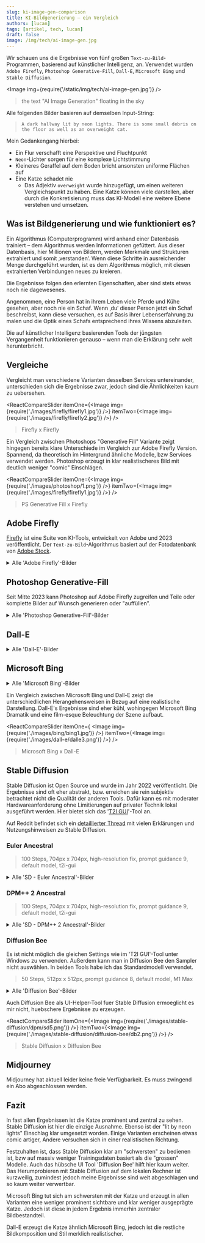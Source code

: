 ```yaml
---
slug: ki-image-gen-comparison
title: KI-Bildgenerierung – ein Vergleich
authors: [lucan]
tags: [artikel, tech, lucan]
draft: false
image: /img/tech/ai-image-gen.jpg
---
```




Wir schauen uns die Ergebnisse von fünf großen `Text-zu-Bild`-Programmen, basierend auf künstlicher Intelligenz, an.
Verwendet wurden `Adobe Firefly`, `Photoshop Generative-Fill`, `Dall-E`, `Microsoft Bing` und `Stable Diffusion`.

<Image img={require('/static/img/tech/ai-image-gen.jpg')} />

> the text "AI Image Generation" floating in the sky

<!--truncate-->

Alle folgenden Bilder basieren auf demselben Input-String:

> `A dark hallway lit by neon lights. There is some small debris on the floor as well as an overweight cat.`

Mein Gedankengang hierbei:

- Ein Flur verschafft eine Perspektive und Fluchtpunkt
- `Neon`-Lichter sorgen für eine komplexe Lichtstimmung
- Kleineres Geraffel auf dem Boden bricht ansonsten uniforme Flächen auf
- Eine Katze schadet nie
  - Das Adjektiv `overweight` wurde hinzugefügt, um einen weiteren Vergleichspunkt zu haben. Eine Katze können viele darstellen, aber durch die Konkretisierung muss das KI-Modell eine weitere Ebene verstehen und umsetzen.

## Was ist Bildgenerierung und wie funktioniert es?

Ein Algorithmus (Computerprogramm) wird anhand einer Datenbasis trainiert – dem Algorithmus werden Informationen gefüttert.
Aus dieser Datenbasis, hier Millionen von Bildern, werden Merkmale und Strukturen extrahiert und somit ‚verstanden‘.
Wenn diese Schritte in ausreichender Menge durchgeführt wurden, ist es dem Algorithmus möglich, mit diesen extrahierten Verbindungen neues zu kreieren.

Die Ergebnisse folgen den erlernten Eigenschaften, aber sind stets etwas noch nie dagewesenes.

Angenommen, eine Person hat in ihrem Leben viele Pferde und Kühe gesehen, aber noch nie ein Schaf.
Wenn ‚du‘ dieser Person jetzt ein Schaf beschreibst, kann diese versuchen, es auf Basis ihrer Lebenserfahrung zu malen und die Optik eines Schafs entsprechend ihres Wissens abzuleiten.

Die auf künstlicher Intelligenz basierenden Tools der jüngsten Vergangenheit funktionieren genauso – wenn man die Erklärung sehr weit herunterbricht.

## Vergleiche

Vergleicht man verschiedene Varianten desselben Services untereinander, unterschieden sich die Ergebnisse zwar, jedoch sind die Ähnlichkeiten kaum zu uebersehen.

<ReactCompareSlider
    itemOne={<Image img={require('./images/firefly/firefly1.jpg')} />}
    itemTwo={<Image img={require('./images/firefly/firefly2.jpg')} />}
/>

> Firefly x Firefly

Ein Vergleich zwischen Photoshops "Generative Fill" Variante zeigt hingegen bereits klare Unterschiede im Vergleich zur Adobe Firefly Version.
Spannend, da theoretisch im Hintergrund ähnliche Modelle, bzw Services verwendet werden. Photoshop erzeugt in klar realistischeres Bild mit deutlich weniger "comic" Einschlägen.

<ReactCompareSlider
    itemOne={<Image img={require('./images/photoshop/1.png')} />}
    itemTwo={<Image img={require('./images/firefly/firefly1.jpg')} />}
/>

> PS Generative Fill x Firefly

## Adobe Firefly

[Firefly](https://firefly.adobe.com/) ist eine Suite von KI-Tools, entwickelt von Adobe und 2023 veröffentlicht.
Der `Text-zu-Bild`-Algorithmus basiert auf der Fotodatenbank von [Adobe Stock](https://stock.adobe.com/).

<details>
    <summary>Alle 'Adobe Firefly'-Bilder</summary>
    <br />
    <Image img={require('./images/firefly/firefly1.jpg')} />
    <Image img={require('./images/firefly/firefly2.jpg')} />
    <Image img={require('./images/firefly/firefly3.jpg')} />
    <Image img={require('./images/firefly/firefly4.jpg')} />
</details>

## Photoshop Generative-Fill

Seit Mitte 2023 kann Photoshop auf Adobe Firefly zugreifen und Teile oder komplette Bilder auf Wunsch generieren oder "auffüllen".

<details>
    <summary>Alle 'Photoshop Generative-Fill'-Bilder</summary>
    <br />
    <Image img={require('./images/photoshop/1.png')} />
    <Image img={require('./images/photoshop/2.png')} />
    <Image img={require('./images/photoshop/3.png')} />
</details>

## Dall-E

<details>
    <summary>Alle 'Dall-E'-Bilder</summary>
    <br />
    <Image img={require('./images/dall-e/dalle1.png')} />
    <Image img={require('./images/dall-e/dalle2.png')} />
    <Image img={require('./images/dall-e/dalle3.png')} />
    <Image img={require('./images/dall-e/dalle4.png')} />
</details>

## Microsoft Bing

<details>
    <summary>Alle 'Microsoft Bing'-Bilder</summary>
    <br />
    <Image img={require('./images/bing/bing1.jpg')} />
    <Image img={require('./images/bing/bing2.jpg')} />
    <Image img={require('./images/bing/bing3.jpg')} />
    <Image img={require('./images/bing/bing4.jpg')} />
</details>

Ein Vergleich zwischen Microsoft Bing und Dall-E zeigt die unterschiedlichen Herangehensweisen in Bezug auf eine realistische Darstellung.
Dall-E's Ergebnisse sind eher kühl, wohingegen Microsoft Bing Dramatik und eine film-esque Beleuchtung der Szene aufbaut.

<ReactCompareSlider
    itemOne={ <Image img={require('./images/bing/bing1.jpg')} />}
    itemTwo={<Image img={require('./images/dall-e/dalle3.png')} />}
/>

> Microsoft Bing x Dall-E

## Stable Diffusion

Stable Diffusion ist Open Source und wurde im Jahr 2022 veröffentlicht.
Die Ergebnisse sind oft eher abstrakt, bzw. erreichen sie rein subjektiv betrachtet nicht die Qualität der anderen Tools.
Dafür kann es mit moderater Hardwareanforderung ohne Limitierungen auf privater Technik lokal ausgeführt werden.
Hier bietet sich das '[T2I GUI](https://nmkd.itch.io/t2i-gui)'-Tool an.

Auf Reddit befindet sich ein [detaillierter Thread](https://www.reddit.com/r/StableDiffusion/comments/x41n87/how_to_get_images_that_dont_suck_a) mit vielen Erklärungen und Nutzungshinweisen zu Stable Diffusion.

### Euler Ancestral

> 100 Steps, 704px x 704px, high-resolution fix, prompt guidance 9, default model, t2i-gui

<details>
    <summary>Alle 'SD - Euler Ancestral'-Bilder</summary>
    <br />
    <Image img={require('./images/stable-diffusion/euler/sd1.png')} />
    <Image img={require('./images/stable-diffusion/euler/sd2.png')} />
    <Image img={require('./images/stable-diffusion/euler/sd3.png')} />
    <Image img={require('./images/stable-diffusion/euler/sd4.png')} />
    <Image img={require('./images/stable-diffusion/euler/sd5.png')} />
</details>

### DPM++ 2 Ancestral

> 100 Steps, 704px x 704px, high-resolution fix, prompt guidance 9, default model, t2i-gui

<details>
    <summary>Alle 'SD - DPM++ 2 Ancestral'-Bilder</summary>
    <br />
    <Image img={require('./images/stable-diffusion/dpm/sd1.png')} />
    <Image img={require('./images/stable-diffusion/dpm/sd2.png')} />
    <Image img={require('./images/stable-diffusion/dpm/sd3.png')} />
    <Image img={require('./images/stable-diffusion/dpm/sd4.png')} />
    <Image img={require('./images/stable-diffusion/dpm/sd5.png')} />
</details>

### Diffusion Bee

Es ist nicht möglich die gleichen Settings wie im 'T2I GUI'-Tool unter Windows zu verwenden.
Außerdem kann man in Diffusion Bee den Sampler nicht auswählen.
In beiden Tools habe ich das Standardmodell verwendet.

> 50 Steps, 512px x 512px, prompt guidance 8, default model, M1 Max

<details>
    <summary>Alle 'Diffusion Bee'-Bilder</summary>
    <br />
    <Image img={require('./images/stable-diffusion/diffusion-bee/db1.png')} />
    <Image img={require('./images/stable-diffusion/diffusion-bee/db2.png')} />
    <Image img={require('./images/stable-diffusion/diffusion-bee/db3.png')} />
    <Image img={require('./images/stable-diffusion/diffusion-bee/db4.png')} />
</details>

Auch Diffusion Bee als UI-Helper-Tool fuer Stable Diffusion ermoeglicht es mir nicht, huebschere Ergebnisse zu erzeugen.

<ReactCompareSlider
    itemOne={<Image img={require('./images/stable-diffusion/dpm/sd5.png')} />}
    itemTwo={<Image img={require('./images/stable-diffusion/diffusion-bee/db2.png')} />}
/>

> Stable Diffusion x Diffusion Bee

## Midjourney

Midjourney hat aktuell leider keine freie Verfügbarkeit. Es muss zwingend ein Abo abgeschlossen werden.

## Fazit

In fast allen Ergebnissen ist die Katze prominent und zentral zu sehen. Stable Diffusion ist hier die einzige Ausnahme.
Ebenso ist der "lit by neon lights" Einschlag klar umgesetzt worden. Einige Varianten erscheinen etwas comic artiger, Andere versuchen sich in einer realistischen Richtung.

Festzuhalten ist, dass Stable Diffusion klar am "schwersten" zu bedienen ist, bzw auf massiv weniger Trainingsdaten basiert als die "grossen" Modelle.
Auch das hübsche UI Tool 'Diffusion Bee' hilft hier kaum weiter. Das Herumprobieren mit Stable Diffusion auf dem lokalen Rechner ist kurzweilig, zumindest jedoch meine Ergebnisse sind weit abgeschlagen und so kaum weiter verwertbar.

Microsoft Bing tut sich am schwersten mit der Katze und erzeugt in allen Varianten eine weniger prominent sichtbare und klar weniger ausgeprägte Katze. Jedoch ist diese in jedem Ergebnis immerhin zentraler Bildbestandteil.

Dall-E erzeugt die Katze ähnlich Microsoft Bing, jedoch ist die restliche Bildkomposition und Stil merklich realistischer.
